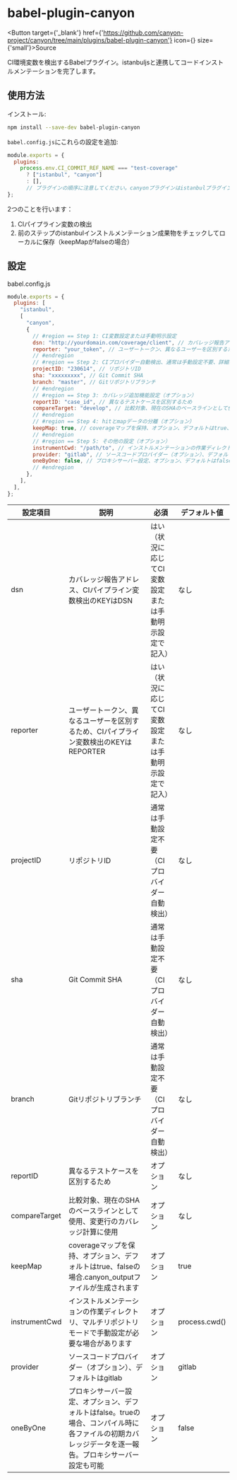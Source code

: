 
# babel-plugin-canyon

<div className={'h-10'}></div>

<Button target={'_blank'} href={'https://github.com/canyon-project/canyon/tree/main/plugins/babel-plugin-canyon'} icon={<GithubOutlined />} size={'small'}>Source</Button>

CI環境変数を検出するBabelプラグイン。istanbuljsと連携してコードインストルメンテーションを完了します。

## 使用方法

インストール:

```sh
npm install --save-dev babel-plugin-canyon
```

`babel.config.js`にこれらの設定を追加:

```js
module.exports = {
  plugins:
    process.env.CI_COMMIT_REF_NAME === "test-coverage"
      ? ["istanbul", "canyon"]
      : [],
      // プラグインの順序に注意してください。canyonプラグインはistanbulプラグインの後に配置する必要があります
};
```

2つのことを行います：

1. CIパイプライン変数の検出
2. 前のステップのistanbulインストルメンテーション成果物をチェックしてローカルに保存（keepMapがfalseの場合）

## 設定

babel.config.js

```js
module.exports = {
  plugins: [
    "istanbul",
    [
      "canyon",
      {
        // #region == Step 1: CI変数設定または手動明示設定
        dsn: "http://yourdomain.com/coverage/client", // カバレッジ報告アドレス、CIパイプライン変数検出のKEYはDSN
        reporter: "your_token", // ユーザートークン、異なるユーザーを区別するため、CIパイプライン変数検出のKEYはREPORTER
        // #endregion
        // #region == Step 2: CIプロバイダー自動検出、通常は手動設定不要、詳細はSupport Providerドキュメントを参照
        projectID: "230614", // リポジトリID
        sha: "xxxxxxxxx", // Git Commit SHA
        branch: "master", // Gitリポジトリブランチ
        // #endregion
        // #region == Step 3: カバレッジ追加機能設定（オプション）
        reportID: "case_id", // 異なるテストケースを区別するため
        compareTarget: "develop", // 比較対象、現在のSHAのベースラインとして使用、変更行のカバレッジ計算に使用
        // #endregion
        // #region == Step 4: hitとmapデータの分離（オプション）
        keepMap: true, // coverageマップを保持、オプション、デフォルトはtrue、falseの場合.canyon_outputファイルが生成されます！！！
        // #endregion
        // #region == Step 5: その他の設定（オプション）
        instrumentCwd: "/path/to", // インストルメンテーションの作業ディレクトリ、マルチリポジトリモードで手動設定が必要な場合があります
        provider: "gitlab", // ソースコードプロバイダー（オプション）、デフォルトはgitlab
        oneByOne: false, // プロキシサーバー設定、オプション、デフォルトはfalse。trueの場合、コンパイル時に各ファイルの初期カバレッジデータを逐一報告します。プロキシサーバー設定も可能。
        // #endregion
      },
    ],
  ],
};
```

| 設定項目      | 説明                                                                                                          | 必須                                           | デフォルト値  |
| ------------- | ------------------------------------------------------------------------------------------------------------- | ---------------------------------------------- | ------------- |
| dsn           | カバレッジ報告アドレス、CIパイプライン変数検出のKEYはDSN                                                      | はい（状況に応じてCI変数設定または手動明示設定で記入） | なし          |
| reporter      | ユーザートークン、異なるユーザーを区別するため、CIパイプライン変数検出のKEYはREPORTER                         | はい（状況に応じてCI変数設定または手動明示設定で記入） | なし          |
| projectID     | リポジトリID                                                                                                  | 通常は手動設定不要（CIプロバイダー自動検出）    | なし          |
| sha           | Git Commit SHA                                                                                                | 通常は手動設定不要（CIプロバイダー自動検出）    | なし          |
| branch        | Gitリポジトリブランチ                                                                                         | 通常は手動設定不要（CIプロバイダー自動検出）    | なし          |
| reportID      | 異なるテストケースを区別するため                                                                              | オプション                                     | なし          |
| compareTarget | 比較対象、現在のSHAのベースラインとして使用、変更行のカバレッジ計算に使用                                     | オプション                                     | なし          |
| keepMap       | coverageマップを保持、オプション、デフォルトはtrue、falseの場合.canyon_outputファイルが生成されます           | オプション                                     | true          |
| instrumentCwd | インストルメンテーションの作業ディレクトリ、マルチリポジトリモードで手動設定が必要な場合があります            | オプション                                     | process.cwd() |
| provider      | ソースコードプロバイダー（オプション）、デフォルトはgitlab                                                    | オプション                                     | gitlab        |
| oneByOne      | プロキシサーバー設定、オプション、デフォルトはfalse。trueの場合、コンパイル時に各ファイルの初期カバレッジデータを逐一報告。プロキシサーバー設定も可能 | オプション                                     | false         |